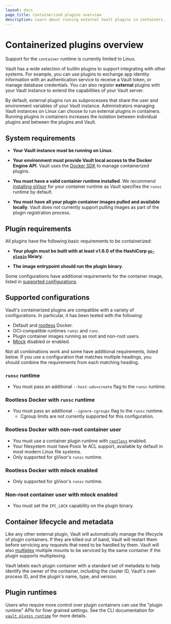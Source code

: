 ```yaml
---
layout: docs
page_title: Containerized plugins overview
description: Learn about running external Vault plugins in containers.
---
```


# Containerized plugins overview

<Note title="Limited OS support">

  Support for the `container` runtime is currently limited to Linux.

</Note>

Vault has a wide selection of builtin plugins to support integrating with other
systems. For example, you can use plugins to exchange app identity information
with an authentication service to receive a Vault token, or manage database
credentials. You can also register **external** plugins with your Vault instance
to extend the capabilities of your Vault server.

By default, external plugins run as subprocesses that share the user and
environment variables of your Vault instance. Administrators managing Vault
instances on Linux can choose to run external plugins in containers. Running
plugins in containers increases the isolation between individual plugins and
between the plugins and Vault.

## System requirements

- **Your Vault instance must be running on Linux**.

- **Your environment must provide Vault local access to the Docker Engine API**.
  Vault uses the [Docker SDK](https://pkg.go.dev/github.com/docker/docker) to
  manage containerized plugins.

- **You must have a valid container runtime installed**. We recommend
  [installing gVisor](https://gvisor.dev/docs/user_guide/install/) for your
  container runtime as Vault specifies the `runsc` runtime by default.

- **You must have all your plugin container images pulled and available locally**.
  Vault does not currently support pulling images as part of the plugin
  registration process.

## Plugin requirements

All plugins have the following basic requirements to be containerized:

- **Your plugin must be built with at least v1.6.0 of the HashiCorp
  [`go-plugin`](https://github.com/hashicorp/go-plugin) library**.

- **The image entrypoint should run the plugin binary**.

Some configurations have additional requirements for the container image, listed
in [supported configurations](#supported-configurations).

## Supported configurations

Vault's containerized plugins are compatible with a variety of configurations.
In particular, it has been tested with the following:

- Default and [rootless](https://docs.docker.com/engine/security/rootless/) Docker.
- OCI-compatible runtimes `runsc` and `runc`.
- Plugin container images running as root and non-root users.
- [Mlock](/vault/docs/configuration#disable_mlock) disabled or enabled.

Not all combinations work and some have additional requirements, listed below.
If you use a configuration that matches multiple headings, you should combine
the requirements from each matching heading.

### `runsc` runtime

- You must pass an additional `--host-uds=create` flag to the `runsc` runtime.

### Rootless Docker with `runsc` runtime

- You must pass an additional `--ignore-cgroups` flag to the `runsc` runtime.
  - Cgroup limits are not currently supported for this configuration.

### Rootless Docker with non-root container user

- You must use a container plugin runtime with
  [`rootless`](/vault/docs/commands/plugin/runtime/register#rootless) enabled.
- Your filesystem must have Posix 1e ACL support, available by default in most
  modern Linux file systems.
- Only supported for gVisor's `runsc` runtime.

### Rootless Docker with mlock enabled

- Only supported for gVisor's `runsc` runtime.

### Non-root container user with mlock enabled

- You must set the `IPC_LOCK` capability on the plugin binary.

## Container lifecycle and metadata

Like any other external plugin, Vault will automatically manage the lifecycle
of plugin containers. If they are killed out of band, Vault will restart them
before servicing any requests that need to be handled by them. Vault will also
[multiplex](/vault/docs/plugins/plugin-architecture#plugin-multiplexing) multiple
mounts to be serviced by the same container if the plugin supports multiplexing.

Vault labels each plugin container with a standard set of metadata to help
identify the owner of the container, including the cluster ID, Vault's own
process ID, and the plugin's name, type, and version.

## Plugin runtimes

Users who require more control over plugin containers can use the "plugin
runtime" APIs for finer grained settings. See the CLI documentation for
[`vault plugin runtime`](/vault/docs/commands/plugin/runtime) for more details.
